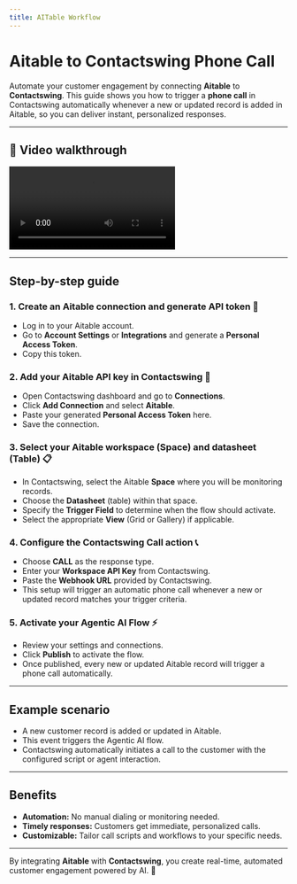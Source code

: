 ```yaml
---
title: AITable Workflow
---
```


# Aitable to Contactswing Phone Call

Automate your customer engagement by connecting **Aitable** to **Contactswing**. This guide shows you how to trigger a **phone call** in Contactswing automatically whenever a new or updated record is added in Aitable, so you can deliver instant, personalized responses.

---

## 🎥 Video walkthrough

<div class="card-video">
  <video 
    src="https://storage.googleapis.com/helpsessionvideos/Contactswing/Videos/aitable.mp4" 
    autoplay 
    playsinline 
    controls 
    title="Aitable to Contactswing Workflow"
  ></video>
</div>

---

## Step-by-step guide

### 1. Create an Aitable connection and generate API token 📝

- Log in to your Aitable account.
- Go to **Account Settings** or **Integrations** and generate a **Personal Access Token**.
- Copy this token.

### 2. Add your Aitable API key in Contactswing 🔑

- Open Contactswing dashboard and go to **Connections**.
- Click **Add Connection** and select **Aitable**.
- Paste your generated **Personal Access Token** here.
- Save the connection.

### 3. Select your Aitable workspace (Space) and datasheet (Table) 📋

- In Contactswing, select the Aitable **Space** where you will be monitoring records.
- Choose the **Datasheet** (table) within that space.
- Specify the **Trigger Field** to determine when the flow should activate.
- Select the appropriate **View** (Grid or Gallery) if applicable.

### 4. Configure the Contactswing Call action 📞

- Choose **CALL** as the response type.
- Enter your **Workspace API Key** from Contactswing.
- Paste the **Webhook URL** provided by Contactswing.
- This setup will trigger an automatic phone call whenever a new or updated record matches your trigger criteria.

### 5. Activate your Agentic AI Flow ⚡

- Review your settings and connections.
- Click **Publish** to activate the flow.
- Once published, every new or updated Aitable record will trigger a phone call automatically.

---

## Example scenario

- A new customer record is added or updated in Aitable.
- This event triggers the Agentic AI flow.
- Contactswing automatically initiates a call to the customer with the configured script or agent interaction.

---

## Benefits

- **Automation:** No manual dialing or monitoring needed.
- **Timely responses:** Customers get immediate, personalized calls.
- **Customizable:** Tailor call scripts and workflows to your specific needs.

---

By integrating **Aitable** with **Contactswing**, you create real-time, automated customer engagement powered by AI. 🤖
